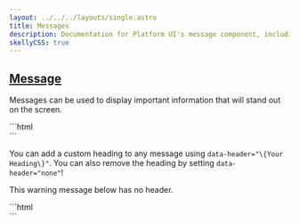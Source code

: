 ```yaml
---
layout: ../../../layouts/single.astro
title: Messages
description: Documentation for Platform UI's message component, including informational, warning, error, and success states.
skellyCSS: true
---
```


## [Message](#message)

Messages can be used to display important information that will stand out on the screen.

<Codedemo>
<div class="message message--info">
  <p class="skeleton" data-lines="1" data-color="var(--med-blue)" data-opacity="0.2"  role="presentation"></p>
</div>
<div class="message message--warning">
  <p class="skeleton" data-lines="1" data-color="var(--med-blue)" data-opacity="0.2"  role="presentation"></p>
</div>
<div class="message message--success">
  <p class="skeleton" data-lines="1" data-color="var(--med-blue)" data-opacity="0.2"  role="presentation"></p>
</div>
<div class="message message--error">
  <p class="skeleton" data-lines="1" data-color="var(--med-blue)" data-opacity="0.2"  role="presentation"></p>
</div>
</Codedemo>

<Codemarkup>
```html
<div class="message message--info">
<!-- Content goes here -->
</div>
<div class="message message--warning">
<!-- Content goes here -->
</div>
<div class="message message--success">
<!-- Content goes here -->
</div>
<div class="message message--error">
<!-- Content goes here -->
</div>
```
</Codemarkup>

<Callout header="Message Tip">
  <p>You can add a custom heading to any message using <code>data-header="\{Your Heading\}"</code>. You can also remove the heading by setting <code>data-header="none"</code>!</p>
</Callout>
<Codedemo>

<div class="message message--info" data-header="Action Required">
  <p class="skeleton" data-lines="1" data-color="var(--med-blue)" data-opacity="0.2"  role="presentation"></p>
</div>

This warning message below has no header.

<div class="message message--warning" data-header="none">
  <p class="skeleton" data-lines="2" data-color="var(--med-blue)" data-opacity="0.2"  role="presentation"></p>
</div>
</Codedemo>

<Codemarkup>
```html
<div class="message message--info" data-header="Action Required">
<!-- Content goes here -->
</div>
<div class="message message--warning" data-header="none">
<!-- Content goes here -->
</div>
```
</Codemarkup>
